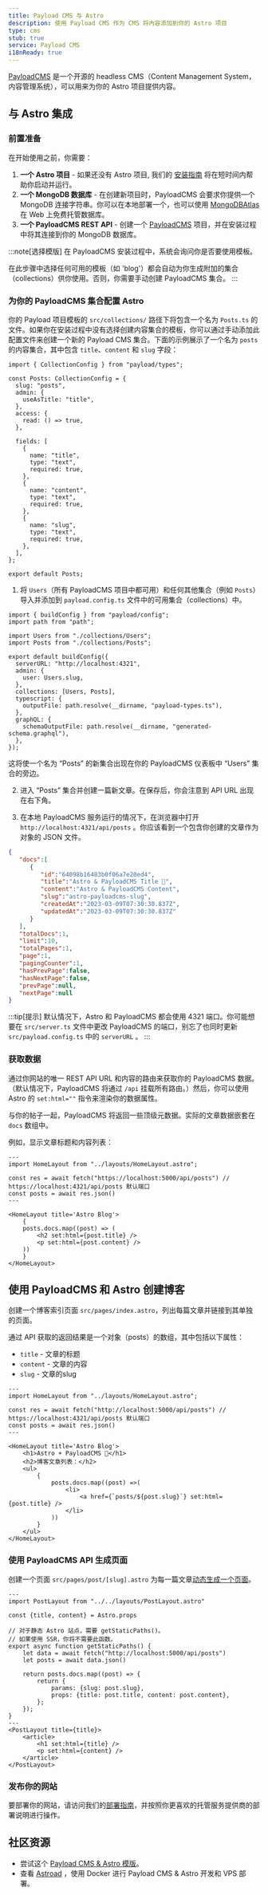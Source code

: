 ```yaml
---
title: Payload CMS 与 Astro
description: 使用 Payload CMS 作为 CMS 将內容添加到你的 Astro 项目
type: cms
stub: true
service: Payload CMS
i18nReady: true
---
```


[PayloadCMS](https://payloadcms.com/) 是一个开源的 headless CMS（Content Management System，内容管理系统），可以用来为你的 Astro 项目提供内容。

## 与 Astro 集成

### 前置准备

在开始使用之前，你需要：

1. **一个 Astro 项目** - 如果还没有 Astro 项目, 我们的 [安装指南](/zh-cn/install/auto/) 将在短时间内帮助你启动并运行。
2. **一个 MongoDB 数据库** - 在创建新项目时，PayloadCMS 会要求你提供一个 MongoDB 连接字符串。你可以在本地部署一个，也可以使用 [MongoDBAtlas](https://www.mongodb.com/zh-cn/atlas/database) 在 Web 上免费托管数据库。
3. **一个 PayloadCMS REST API** - 创建一个 [PayloadCMS](https://payloadcms.com/docs/getting-started/installation) 项目，并在安装过程中将其连接到你的 MongoDB 数据库。

:::note[选择模版]
在 PayloadCMS 安装过程中，系统会询问你是否要使用模板。

在此步骤中选择任何可用的模板（如 'blog'）都会自动为你生成附加的集合（collections）供你使用。否则，你需要手动创建 PayloadCMS 集合。
:::

### 为你的 PayloadCMS 集合配置 Astro

你的 Payload 项目模板的 `src/collections/` 路径下将包含一个名为 `Posts.ts` 的文件。如果你在安装过程中没有选择创建内容集合的模板，你可以通过手动添加此配置文件来创建一个新的 Payload CMS 集合。下面的示例展示了一个名为 `posts` 的内容集合，其中包含 `title`、`content` 和 `slug` 字段：


```astro title="src/collections/Posts.ts"
import { CollectionConfig } from "payload/types";

const Posts: CollectionConfig = {
  slug: "posts",
  admin: {
    useAsTitle: "title",
  },
  access: {
    read: () => true,
  },

  fields: [
    {
      name: "title",
      type: "text",
      required: true,
    },
    {
      name: "content",
      type: "text",
      required: true,
    },
    {
      name: "slug",
      type: "text",
      required: true,
    },
  ],
};

export default Posts;
```

1. 将 `Users`（所有 PayloadCMS 项目中都可用）和任何其他集合（例如 `Posts`）导入并添加到 `payload.config.ts` 文件中的可用集合（collections）中。

```astro title="src/payload.config.ts" ins={4, 5, 12}
import { buildConfig } from "payload/config";
import path from "path";

import Users from "./collections/Users";
import Posts from "./collections/Posts";

export default buildConfig({
  serverURL: "http://localhost:4321",
  admin: {
    user: Users.slug,
  },
  collections: [Users, Posts],
  typescript: {
    outputFile: path.resolve(__dirname, "payload-types.ts"),
  },
  graphQL: {
    schemaOutputFile: path.resolve(__dirname, "generated-schema.graphql"),
  },
});
```

这将使一个名为 “Posts” 的新集合出现在你的 PayloadCMS 仪表板中 “Users” 集合的旁边。


2. 进入 “Posts” 集合并创建一篇新文章。在保存后，你会注意到 API URL 出现在右下角。

3. 在本地 PayloadCMS 服务运行的情况下，在浏览器中打开 `http://localhost:4321/api/posts` 。你应该看到一个包含你创建的文章作为对象的 JSON 文件。

```json
{
   "docs":[
      {
         "id":"64098b16483b0f06a7e20ed4",
         "title":"Astro & PayloadCMS Title 🚀",
         "content":"Astro & PayloadCMS Content",
         "slug":"astro-payloadcms-slug",
         "createdAt":"2023-03-09T07:30:30.837Z",
         "updatedAt":"2023-03-09T07:30:30.837Z"
      }
   ],
   "totalDocs":1,
   "limit":10,
   "totalPages":1,
   "page":1,
   "pagingCounter":1,
   "hasPrevPage":false,
   "hasNextPage":false,
   "prevPage":null,
   "nextPage":null
}
```

:::tip[提示]
默认情况下，Astro 和 PayloadCMS 都会使用 4321 端口。你可能想要在 `src/server.ts` 文件中更改 PayloadCMS 的端口，别忘了也同时更新 `src/payload.config.ts` 中的 `serverURL` 。
:::

### 获取数据

通过你网站的唯一 REST API URL 和内容的路由来获取你的 PayloadCMS 数据。（默认情况下，PayloadCMS 将通过 `/api` 挂载所有路由。）然后，你可以使用 Astro 的 `set:html=""` 指令来渲染你的数据属性。

与你的帖子一起，PayloadCMS 将返回一些顶级元数据。实际的文章数据嵌套在 `docs` 数组中。

例如，显示文章标题和内容列表：

```astro title="src/pages/index.astro"
---
import HomeLayout from "../layouts/HomeLayout.astro";

const res = await fetch("https://localhost:5000/api/posts") // https://localhost:4321/api/posts 默认端口
const posts = await res.json()
---

<HomeLayout title='Astro Blog'>
	{
    posts.docs.map((post) => (
        <h2 set:html={post.title} />
        <p set:html={post.content} />
    ))
	}
</HomeLayout>
```

## 使用 PayloadCMS 和 Astro 创建博客

创建一个博客索引页面 `src/pages/index.astro`，列出每篇文章并链接到其单独的页面。

通过 API 获取的返回结果是一个对象（posts）的数组，其中包括以下属性：

- `title` - 文章的标题
- `content` - 文章的内容
- `slug` - 文章的slug

```astro title="src/pages/index.astro"
---
import HomeLayout from "../layouts/HomeLayout.astro";

const res = await fetch("http://localhost:5000/api/posts") // https://localhost:4321/api/posts 默认端口
const posts = await res.json()
---

<HomeLayout title='Astro Blog'>
	<h1>Astro + PayloadCMS 🚀</h1>
	<h2>博客文章列表：</h2>
	<ul>
		{
			posts.docs.map((post) =>(
				<li>
					<a href={`posts/${post.slug}`} set:html={post.title} />
				</li>
			))
		}
	</ul>
</HomeLayout>
```

### 使用 PayloadCMS API 生成页面

创建一个页面 `src/pages/post/[slug].astro` 为每一篇文章[动态生成一个页面](/zh-cn/core-concepts/routing/#动态路由)。

```astro title="src/pages/posts/[slug].astro"
---
import PostLayout from "../../layouts/PostLayout.astro"

const {title, content} = Astro.props

// 对于静态 Astro 站点，需要 getStaticPaths()。
// 如果使用 SSR，你将不需要此函数。
export async function getStaticPaths() {
    let data = await fetch("http://localhost:5000/api/posts")
    let posts = await data.json()

    return posts.docs.map((post) => {
        return {
            params: {slug: post.slug},
            props: {title: post.title, content: post.content},
        };
    });
} 
---
<PostLayout title={title}>
    <article>
        <h1 set:html={title} />
        <p set:html={content} />
    </article>
</PostLayout>
```

### 发布你的网站

要部署你的网站，请访问我们的[部署指南](/zh-cn/guides/deploy/)，并按照你更喜欢的托管服务提供商的部署说明进行操作。


## 社区资源

- 尝试这个 [Payload CMS & Astro 模版](https://github.com/Lambdo-Labs/payloadcms-astro-template)。
- 查看 [Astroad](https://github.com/mooxl/astroad) ，使用 Docker 进行 Payload CMS & Astro 开发和 VPS 部署。

